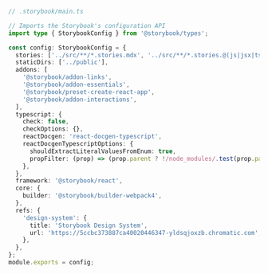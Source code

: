 ```ts
// .storybook/main.ts

// Imports the Storybook's configuration API
import type { StorybookConfig } from '@storybook/types';

const config: StorybookConfig = {
  stories: ['../src/**/*.stories.mdx', '../src/**/*.stories.@(js|jsx|ts|tsx)'],
  staticDirs: ['../public'],
  addons: [
    '@storybook/addon-links',
    '@storybook/addon-essentials',
    '@storybook/preset-create-react-app',
    '@storybook/addon-interactions',
  ],
  typescript: {
    check: false,
    checkOptions: {},
    reactDocgen: 'react-docgen-typescript',
    reactDocgenTypescriptOptions: {
      shouldExtractLiteralValuesFromEnum: true,
      propFilter: (prop) => (prop.parent ? !/node_modules/.test(prop.parent.fileName) : true),
    },
  },
  framework: '@storybook/react',
  core: {
    builder: '@storybook/builder-webpack4',
  },
  refs: {
    'design-system': {
      title: 'Storybook Design System',
      url: 'https://5ccbc373887ca40020446347-yldsqjoxzb.chromatic.com',
    },
  },
};
module.exports = config;
```
